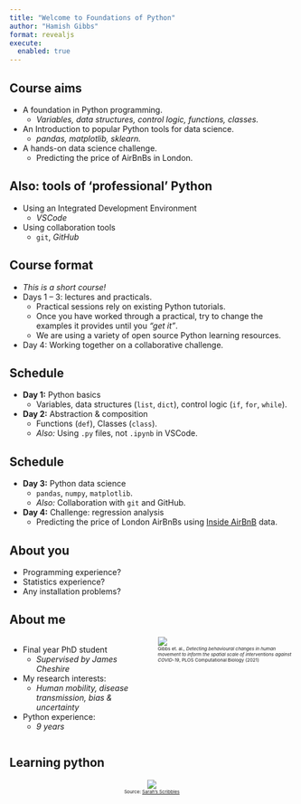 ```yaml
---
title: "Welcome to Foundations of Python"
author: "Hamish Gibbs"
format: revealjs
execute:
  enabled: true
---
```



## Course aims

* A foundation in Python programming.  
    * *Variables, data structures, control logic, functions, classes.*
* An Introduction to popular Python tools for data science.  
    * *pandas, matplotlib, sklearn.*
* A hands-on data science challenge.
    * Predicting the price of AirBnBs in London.

## Also: tools of 'professional' Python

* Using an Integrated Development Environment
    * *VSCode*
* Using collaboration tools
    * `git`, *GitHub*

## Course format
* *This is a short course!*
* Days 1 – 3: lectures and practicals.
    * Practical sessions rely on existing Python tutorials.
    * Once you have worked through a practical, try to change the examples it provides until you *"get it"*.
    * We are using a variety of open source Python learning resources.
* Day 4: Working together on a collaborative challenge.

## Schedule

* **Day 1:** Python basics
    * Variables, data structures (`list`, `dict`), control logic (`if`, `for`, `while`).
* **Day 2:** Abstraction & composition
    * Functions (`def`), Classes (`class`).
    * *Also:* Using `.py` files, not `.ipynb` in VSCode.

## Schedule

* **Day 3:** Python data science
    * `pandas`, `numpy`, `matplotlib`.
    * *Also:* Collaboration with `git` and GitHub.
* **Day 4:** Challenge: regression analysis
    * Predicting the price of London AirBnBs using [Inside AirBnB](https://insideairbnb.com/) data.

## About you

* Programming experience?
* Statistics experience?
* Any installation problems?

## About me
::: {.columns}
::: {.column width="50%"}

* Final year PhD student
    * *Supervised by James Cheshire*
* My research interests: 
    * *Human mobility, disease transmission, bias & uncertainty*
* Python experience: 
    * *9 years*
:::

::: {.column width="50%"}
![](./img/pub_fig.png)
<div style="font-size: 0.7em;"><small>Gibbs et. al., *Detecting behavioural changes in human movement to inform the spatial scale of interventions against COVID-19*, PLOS Computational Biology (2021)</small></div>
:::
:::

## Learning python

<div style="text-align: center; vertical-align: middle; height: 100%;">
  <img src="https://www.writerswrite.co.za/wp-content/uploads/2018/04/Practice-Makes-Perfect.jpg" style="max-height: 80%;">
  <div style="font-size: 0.7em;"><small>Source: <a href="https://www.instagram.com/p/Bc7d-jxHG4a/">Sarah's Scribbles</small></a></div>
</div>

## Learning python

* Practice is the most important ingredient to becoming a good programmer.
* It is easier to "practice" if you find *personally compelling* reasons to use Python.
    * Coursework, side projects, random curiosity, automating things in your life.
* Programming is all about trial and error.

## AI

* New AI programming assistants:
    * *Chat GPT, GitHub Copilot, Copilot Chat.*
* I recommend using them all, especially as a study aid.
    * **Bad idea:** Using AI to *generate* code you can't understand.
    * **Good idea:** Using AI to *explain* code you can't understand.

## Any questions?

## Basic data types

::: {.rows}
::: {.row height="25%"}

<h4>Integer</h4>
```r
as.integer(10) # R
```
```python
int(10) # Python
```

:::

::: {.row height="25%"}

<h4>Float</h4>

```r
as.numeric(10.3) # R
```
```python
float(10.3) # Python
```

:::

::: {.row height="25%"}

<h4>String</h4>

```r
as.character("Hello") # R
```
```python
str("Hello") # Python
```

:::
::: {.row height="25%"}

<h4>Type checking</h4>

```r
class("Hello") # R
```
```python
type("Hello") # Python
```

:::
:::

## Tutorial #1: Variables

* [Variables, expressions, and statements](https://www.py4e.com/html3/02-variables) 
* Core concepts: 
    * Variable assignment and basic math

        ```python
        minute = 20
        minute + 32
        ```
    * Working with strings

        ```python
        first = '100'
        second = '150'
        print(first + second)
        ```
    * Subsetting strings
        
        ```python
        word = 'Python'
        word[0]
        ```

## Tutorial #2: Lists

* [An informal introduction to python §3.1.3](https://docs.python.org/3/tutorial/introduction.html#lists)
* Core concepts: 
    * List indexing

        ```python
        squares = [1, 4, 9, 16, 25]
        squares[0]
        ```
    * List manipulation

        ```python
        squares + [36, 49, 64, 81, 100]
        squares.append(10)
        ```
    * List mutability

        ```python
        rgb = ["Red", "Green", "Blue"]
        rgba = rgb
        id(rgb) == id(rgba)  # they reference the same object
        ```

## One more data structure: tuples

* A `tuple` is an immutable collection of values.

```python
coord = (0, 1) # a single tuple
coords = [coord, coord] # a list of tuples
```

* Unlike a `list`, the values in a `tuple` cannot be changed.
    * This means no `.append()` or `.sort()` methods (which both change the values in a `list`).
* Tuples are faster than lists and good when you have a collection of values that won't have to change once it has been created.

## Just one more data structure: set

* A `set` is an unordered collection with no duplicate elements.

    ```python
    set1 = {0, 1} # a set
    set2 = set([0, 1]) # creating a set from a list
    ```

* A `set` is mutable (its values can be changed).
* It is very quick to check if an element is in a `set`:

    ```python
    1 in {0, 1} # I'm faster!
    1 in [0, 1]
    ```
    * This doesn't matter for a collection of 2 values, but matters a lot for larger collections.
    

## Tutorial #3: Dictionaries

* [Dictionaries §1](https://www.py4e.com/html3/09-dictionaries)
    * *To start, only work on the first section of this tutorial!*
    * *If you "get it," move on to this afternoon's tutorials*
* Core concepts: 
    * The `{key: value}` format of dictionaries

        ```python
        eng2sp = dict()
        eng2sp['one'] = 'uno'
        eng2sp['one']
        ```
    * The `.items()`, `.keys()`, and `.values()` methods

## Using Python

* [Interactive shell](https://docs.python.org/3/tutorial/interpreter.html)
    
    ```shell
    >>> print("Hello")
    Hello
    ```
    * *Clunky, ephemeral, hard to use for anything 'real'.*
* [Google Colab](https://colab.research.google.com/)
    * Google-hosted version of a [Jupyter Notebook](https://jupyter.org/)
    * *A very easy way to start!*
* [Visual Studio Code](https://code.visualstudio.com/)
    * A "serious" integrated development environment.
    * *Good for larger projects, collaboration.*

## Setting up Colab

* Does everyone have a Google account?
* Go to [colab.research.google.com](https://colab.research.google.com/).
* Open a new notebook.

    ![](./img/new_notebook.png)
* Rename your notebook.
* Get started!
